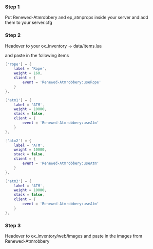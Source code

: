 ### Step 1
Put Renewed-Atmrobbery and ep_atmprops inside your server and add them to your server.cfg

### Step 2
Headover to your ox_inventory -> data/items.lua

and paste in the following items

```lua
['rope'] = {
    label = 'Rope',
    weight = 160,
    client = {
        event = 'Renewed-Atmrobbery:useRope'
    }
},

['atm1'] = {
    label = 'ATM',
    weight = 10000,
    stack = false,
    client = {
        event = 'Renewed-Atmrobbery:useAtm'
    }
},

['atm2'] = {
    label = 'ATM',
    weight = 10000,
    stack = false,
    client = {
        event = 'Renewed-Atmrobbery:useAtm'
    }
},

['atm3'] = {
    label = 'ATM',
    weight = 10000,
    stack = false,
    client = {
        event = 'Renewed-Atmrobbery:useAtm'
    }
},
```

### Step 3
Headover to ox_inventory/web/images and paste in the images from Renewed-Atmrobbery